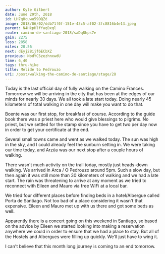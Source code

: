 ```yaml
---
author: Kyle Gilbert
date: June 29th, 2018
id: LH7qHcuwu59OQZd
image: 2018/06/02/ddb71f0f-151e-43c5-af02-3fc8816b4e13.jpeg
parent: N4HkpHlfYaqDxql
route: camino-de-santiago-2018/saDq8hps7e
gain: 2275
loss: 2858
miles: 20.56
next: dEyj28ijf6ECbXZ
previous: NodYC5zezhnxwdU
time: 6,40
tags: thru-hike
title: Melide to Pedrouzo
uri: /post/walking-the-camino-de-santiago/stage/28
---
```


<Stats />

<Route />

Today is the last official day of fully walking on the Camino Frances. Tomorrow
we will be arriving in the city that has been at the edges of our minds for
nearly 30 days. We all took a late start today. Doing nearly 45 kilometers of
total walking in one day will make you want to do that.

Boente was our first stop, for breakfast of course. According to the guide book
there was a priest here who would give blessings to pilgrims. No priest, but we
settled for the stamp since you have to get two per day now in order to get
your certificate at the end.

Several small towns came and went as we walked today. The sun was high in the
sky, and I could already feel the sunburn setting in. We were taking our time
today, and Arzúa was our next stop after a couple hours of walking.

There wasn't much activity on the trail today, mostly just heads-down walking.
We arrived in Arca / O Pedrouzo around 5pm. Such a slow day, but then again it
was still more than 30 kilometers of walking and we had a late start. The rain
was threatening to arrive at any moment as we tried to reconnect with Eileen
and Mauro via free WiFi at a local bar.

We tried four different places before finding beds in a hotel/Albergue called
Porta de Santiago. Not too bad of a place considering it wasn't that expensive.
Eileen and Mauro met up with us there and got some beds as well.

Apparently there is a concert going on this weekend in Santiago, so based on the
advice by Eileen we started looking into making a reservation anywhere we could
in order to ensure that we had a place to stay. But all of the Hostels and
Albergues were filling up quickly. We'll just have to wing it.

I can't believe that this month long journey is coming to an end tomorrow.

